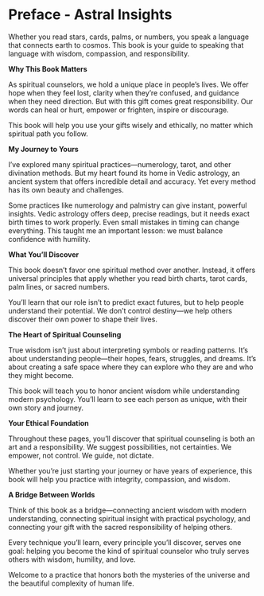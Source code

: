 # Preface - Astral Insights {.unnumbered}

Whether you read stars, cards, palms, or numbers, you speak a language that connects earth to cosmos. This book is your guide to speaking that language with wisdom, compassion, and responsibility.

**Why This Book Matters**

As spiritual counselors, we hold a unique place in people's lives. We offer hope when they feel lost, clarity when they're confused, and guidance when they need direction. But with this gift comes great responsibility. Our words can heal or hurt, empower or frighten, inspire or discourage.

This book will help you use your gifts wisely and ethically, no matter which spiritual path you follow.

**My Journey to Yours**

I've explored many spiritual practices—numerology, tarot, and other divination methods. But my heart found its home in Vedic astrology, an ancient system that offers incredible detail and accuracy. Yet every method has its own beauty and challenges.

Some practices like numerology and palmistry can give instant, powerful insights. Vedic astrology offers deep, precise readings, but it needs exact birth times to work properly. Even small mistakes in timing can change everything. This taught me an important lesson: we must balance confidence with humility.

**What You'll Discover**

This book doesn't favor one spiritual method over another. Instead, it offers universal principles that apply whether you read birth charts, tarot cards, palm lines, or sacred numbers.

You'll learn that our role isn't to predict exact futures, but to help people understand their potential. We don't control destiny—we help others discover their own power to shape their lives.

**The Heart of Spiritual Counseling**

True wisdom isn't just about interpreting symbols or reading patterns. It's about understanding people—their hopes, fears, struggles, and dreams. It's about creating a safe space where they can explore who they are and who they might become.

This book will teach you to honor ancient wisdom while understanding modern psychology. You'll learn to see each person as unique, with their own story and journey.

**Your Ethical Foundation**

Throughout these pages, you'll discover that spiritual counseling is both an art and a responsibility. We suggest possibilities, not certainties. We empower, not control. We guide, not dictate.

Whether you're just starting your journey or have years of experience, this book will help you practice with integrity, compassion, and wisdom.

**A Bridge Between Worlds**

Think of this book as a bridge—connecting ancient wisdom with modern understanding, connecting spiritual insight with practical psychology, and connecting your gift with the sacred responsibility of helping others.

Every technique you'll learn, every principle you'll discover, serves one goal: helping you become the kind of spiritual counselor who truly serves others with wisdom, humility, and love.

Welcome to a practice that honors both the mysteries of the universe and the beautiful complexity of human life.

